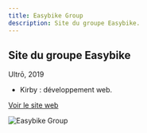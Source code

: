 ```yaml
---
title: Easybike Group
description: Site du groupe Easybike.
---
```


Site du groupe Easybike
-----------------------

Ultrō, 2019

* Kirby : développement web.

<a href="https://easybikegroup.com" target="_blank" rel="noopener" class="link-forward">Voir le site web</a>

![Easybike Group](../images/easybike-group-1.jpg)
